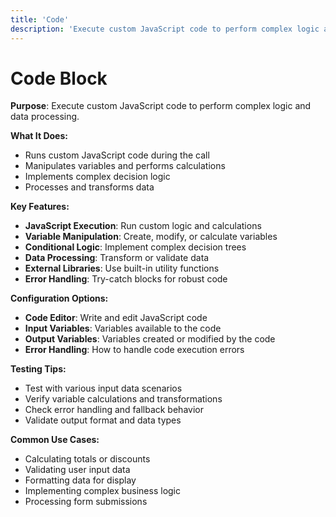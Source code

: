 ```yaml
---
title: 'Code'
description: 'Execute custom JavaScript code to perform complex logic and data processing'
---
```


# Code Block

**Purpose**: Execute custom JavaScript code to perform complex logic and data processing.

**What It Does:**
- Runs custom JavaScript code during the call
- Manipulates variables and performs calculations
- Implements complex decision logic
- Processes and transforms data

**Key Features:**
- **JavaScript Execution**: Run custom logic and calculations
- **Variable Manipulation**: Create, modify, or calculate variables
- **Conditional Logic**: Implement complex decision trees
- **Data Processing**: Transform or validate data
- **External Libraries**: Use built-in utility functions
- **Error Handling**: Try-catch blocks for robust code

**Configuration Options:**
- **Code Editor**: Write and edit JavaScript code
- **Input Variables**: Variables available to the code
- **Output Variables**: Variables created or modified by the code
- **Error Handling**: How to handle code execution errors

**Testing Tips:**
- Test with various input data scenarios
- Verify variable calculations and transformations
- Check error handling and fallback behavior
- Validate output format and data types

**Common Use Cases:**
- Calculating totals or discounts
- Validating user input data
- Formatting data for display
- Implementing complex business logic
- Processing form submissions
